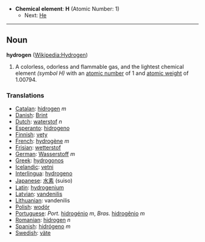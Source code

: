 *'''Chemical element''': '''H''' (Atomic Number: 1)
**Next: [[Helium|He]]
----
== Noun ==
'''hydrogen''' ([[en:Hydrogen|Wikipedia:Hydrogen]])

# A colorless, odorless and flammable gas, and the lightest chemical element ''(symbol H)'' with an [[atomic number]] of 1 and [[atomic weight]] of 1.00794.

===Translations===
*[[Catalan]]: [[hidrogen]] ''m''
*[[Danish]]: [[Brint]]
*[[Dutch]]: [[waterstof]] ''n''
*[[Esperanto]]: [[hidrogeno]]
*[[Finnish]]: [[vety]]
*[[French]]: [[hydrogène]] ''m''
*[[Frisian]]: [[wetterstof]]
*[[German]]: [[Wasserstoff]] ''m''
*[[Greek]]: [[hydrogonos]]
*[[Icelandic]]: [[vetni]]
*[[Interlingua]]: [[hydrogeno]]
*[[Japanese]]: [[水素]] (suiso)
*[[Latin]]: [[hydrogenium]]
*[[Latvian]]: [[vandenilis]]
*[[Lithuanian]]: vandenilis
*[[Polish]]: [[wodór]]
*[[Portuguese]]: ''Port.'' [[hidrogénio]] ''m'', ''Bras.'' [[hidrogênio]] ''m''
*[[Romanian]]: [[hidrogen]] ''n''
*[[Spanish]]: [[hidrógeno]] ''m''
*[[Swedish]]: [[väte]]